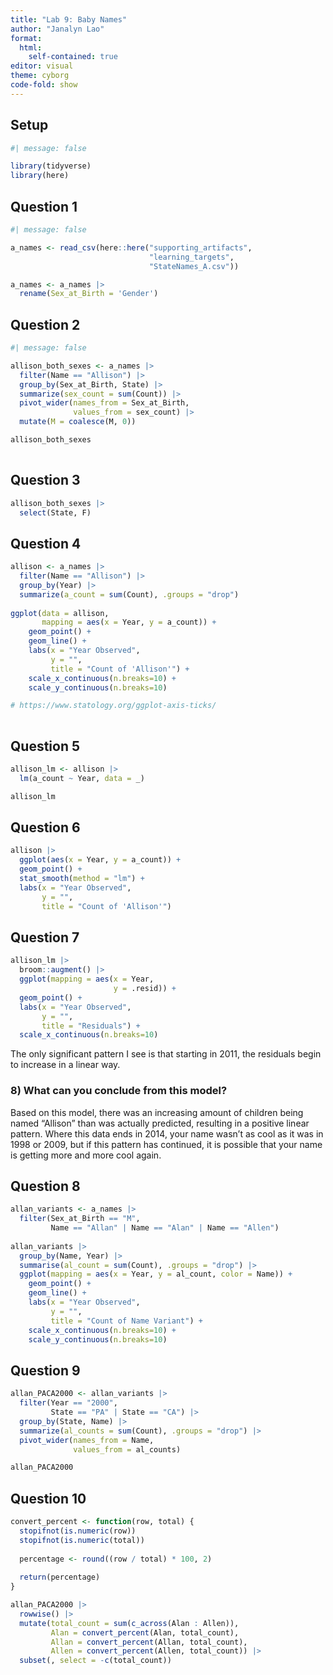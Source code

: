 ```yaml
---
title: "Lab 9: Baby Names"
author: "Janalyn Lao"
format:
  html: 
    self-contained: true
editor: visual
theme: cyborg
code-fold: show
---
```


## Setup

```r
#| message: false

library(tidyverse)
library(here)

```

## Question 1

```r
#| message: false

a_names <- read_csv(here::here("supporting_artifacts", 
                               "learning_targets", 
                               "StateNames_A.csv"))

a_names <- a_names |> 
  rename(Sex_at_Birth = 'Gender')

```

## Question 2

```r
#| message: false

allison_both_sexes <- a_names |> 
  filter(Name == "Allison") |> 
  group_by(Sex_at_Birth, State) |> 
  summarize(sex_count = sum(Count)) |> 
  pivot_wider(names_from = Sex_at_Birth,
              values_from = sex_count) |> 
  mutate(M = coalesce(M, 0))

allison_both_sexes
  

```

## Question 3

```r

allison_both_sexes |> 
  select(State, F)

```

## Question 4

```r

allison <- a_names |>
  filter(Name == "Allison") |> 
  group_by(Year) |> 
  summarize(a_count = sum(Count), .groups = "drop") 
  
ggplot(data = allison,
       mapping = aes(x = Year, y = a_count)) +
    geom_point() +
    geom_line() +
    labs(x = "Year Observed",
         y = "",
         title = "Count of 'Allison'") +
    scale_x_continuous(n.breaks=10) +
    scale_y_continuous(n.breaks=10)

# https://www.statology.org/ggplot-axis-ticks/
  
```

## Question 5

```r

allison_lm <- allison |> 
  lm(a_count ~ Year, data = _)

allison_lm

```

## Question 6

```r

allison |> 
  ggplot(aes(x = Year, y = a_count)) +
  geom_point() +
  stat_smooth(method = "lm") + 
  labs(x = "Year Observed", 
       y = "",
       title = "Count of 'Allison'")

```

## Question 7

```r

allison_lm |> 
  broom::augment() |> 
  ggplot(mapping = aes(x = Year,
                       y = .resid)) +
  geom_point() +
  labs(x = "Year Observed",
       y = "",
       title = "Residuals") +
  scale_x_continuous(n.breaks=10)

```

The only significant pattern I see is that starting in 2011, the residuals begin to increase in a linear way.

### 8) What can you conclude from this model?

Based on this model, there was an increasing amount of children being named "Allison" than was actually predicted, resulting in a positive linear pattern. Where this data ends in 2014, your name wasn't as cool as it was in 1998 or 2009, but if this pattern has continued, it is possible that your name is getting more and more cool again.

## Question 8

```r

allan_variants <- a_names |> 
  filter(Sex_at_Birth == "M",
         Name == "Allan" | Name == "Alan" | Name == "Allen")
  
allan_variants |>
  group_by(Name, Year) |> 
  summarise(al_count = sum(Count), .groups = "drop") |> 
  ggplot(mapping = aes(x = Year, y = al_count, color = Name)) +
    geom_point() +
    geom_line() +
    labs(x = "Year Observed",
         y = "",
         title = "Count of Name Variant") +
    scale_x_continuous(n.breaks=10) +
    scale_y_continuous(n.breaks=10)

```

## Question 9

```r

allan_PACA2000 <- allan_variants |> 
  filter(Year == "2000",
         State == "PA" | State == "CA") |> 
  group_by(State, Name) |> 
  summarize(al_counts = sum(Count), .groups = "drop") |> 
  pivot_wider(names_from = Name,
              values_from = al_counts)

allan_PACA2000

```

## Question 10

```r

convert_percent <- function(row, total) {
  stopifnot(is.numeric(row))
  stopifnot(is.numeric(total))
  
  percentage <- round((row / total) * 100, 2)
  
  return(percentage)
}

allan_PACA2000 |> 
  rowwise() |> 
  mutate(total_count = sum(c_across(Alan : Allen)),
         Alan = convert_percent(Alan, total_count),
         Allan = convert_percent(Allan, total_count),
         Allen = convert_percent(Allen, total_count)) |> 
  subset(, select = -c(total_count))

```

